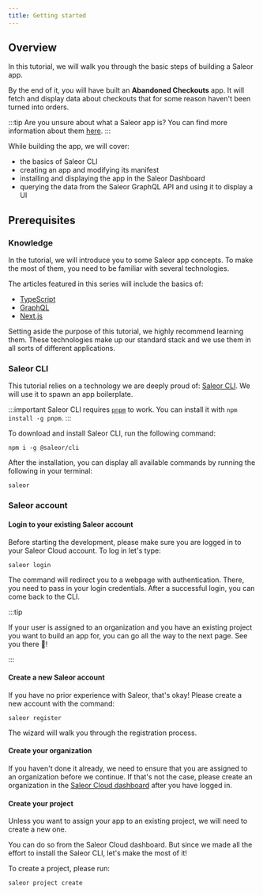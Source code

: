 ```yaml
---
title: Getting started
---
```


## Overview

In this tutorial, we will walk you through the basic steps of building a Saleor app.

By the end of it, you will have built an **Abandoned Checkouts** app. It will fetch and display data about checkouts that for some reason haven't been turned into orders.

:::tip
Are you unsure about what a Saleor app is? You can find more information about them [here](developer/extending/apps/key-concepts.mdx).
:::

While building the app, we will cover:

- the basics of Saleor CLI
- creating an app and modifying its manifest
- installing and displaying the app in the Saleor Dashboard
- querying the data from the Saleor GraphQL API and using it to display a UI

## Prerequisites

### Knowledge

In the tutorial, we will introduce you to some Saleor app concepts. To make the most of them, you need to be familiar with several technologies.

The articles featured in this series will include the basics of:

- [TypeScript](https://www.typescriptlang.org/)
- [GraphQL](https://graphql.org/)
- [Next.js](https://nextjs.org/)

Setting aside the purpose of this tutorial, we highly recommend learning them. These technologies make up our standard stack and we use them in all sorts of different applications.

### Saleor CLI

This tutorial relies on a technology we are deeply proud of: [Saleor CLI](cli.mdx). We will use it to spawn an app boilerplate.

:::important
Saleor CLI requires [`pnpm`](https://pnpm.io/) to work. You can install it with `npm install -g pnpm`.
:::

To download and install Saleor CLI, run the following command:

```shell
npm i -g @saleor/cli
```

After the installation, you can display all available commands by running the following in your terminal:

```shell
saleor
```

### Saleor account

#### Login to your existing Saleor account

Before starting the development, please make sure you are logged in to your Saleor Cloud account. To log in let's type:

```shell
saleor login
```

The command will redirect you to a webpage with authentication. There, you need to pass in your login credentials. After a successful login, you can come back to the CLI.

:::tip

If your user is assigned to an organization and you have an existing project you want to build an app for, you can go all the way to the next page. See you there 👋!

:::

#### Create a new Saleor account

If you have no prior experience with Saleor, that's okay! Please create a new account with the command:

```shell
saleor register
```

The wizard will walk you through the registration process.

#### Create your organization

If you haven't done it already, we need to ensure that you are assigned to an organization before we continue. If that's not the case, please create an organization in the [Saleor Cloud dashboard](https://cloud.saleor.io/) after you have logged in.

#### Create your project

Unless you want to assign your app to an existing project, we will need to create a new one.

You can do so from the Saleor Cloud dashboard. But since we made all the effort to install the Saleor CLI, let's make the most of it!

To create a project, please run:

```shell
saleor project create
```
